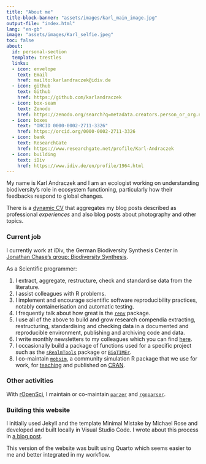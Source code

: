 ```yaml
---
title: "About me"
title-block-banner: "assets/images/karl_main_image.jpg"
output-file: "index.html"
lang: "en-gb"
image: "assets/images/Karl_selfie.jpeg"
toc: false
about:
  id: personal-section
  template: trestles
  links:
  - icon: envelope
    text: Email
    href: mailto:karlandraczek@idiv.de
  - icon: github
    text: Github
    href: https://github.com/karlandraczek
  - icon: box-seam
    text: Zenodo
    href: https://zenodo.org/search?q=metadata.creators.person_or_org.name%3A%22Andraczek%2C%20Karl%22&l=list&p=1&s=10&sort=bestmatch
  - icon: boxes
    text: "ORCID 0000-0002-2711-3326"
    href: https://orcid.org/0000-0002-2711-3326
  - icon: bank
    text: ResearchGate
    href: https://www.researchgate.net/profile/Karl-Andraczek
  - icon: building
    text: iDiv
    href: https://www.idiv.de/en/profile/1964.html
---
```


```{=html}
<style>
#title-block-header {
  margin-block-end: 1rem;
  position: relative;
  margin-top: 3px;
  height: 280px;
  color: black;
}

.quarto-title-banner {
  margin-block-end: 1rem;
  position: relative;
  margin-top: -30px;
  height: 150%;
}
</style>
```
::: {#personal-section}
My name is Karl Andraczek and I am an ecologist working on understanding biodiversity’s role in ecosystem functioning, particularly how their feedbacks respond to global changes.

There is a [dynamic CV](cv.qmd) that aggregates my blog posts described as professional *experiences* and also blog posts about photography and other topics.

### Current job

I currently work at iDiv, the German Biodiversity Synthesis Center in [Jonathan Chase's group: Biodiversity Synthesis](https://www.idiv.de/en/groups-and-people/core-groups/synthesis.html).

As a Scientific programmer:

1.  I extract, aggregate, restructure, check and standardise data from the literature.
2.  I assist colleagues with R problems.
3.  I implement and encourage scientific software reproducibility practices, notably containerisation and automatic testing.
4.  I frequently talk about how great is the [`renv`](https://rstudio.github.io/renv/index.html) package.
5.  I use all of the above to build and grow research compendia extracting, restructuring, standardising and checking data in a documented and reproducible environment, publishing and archiving code and data.
6.  I write monthly newsletters to my colleagues which you can find [here](posts/tech-news/2023-07-21-tech-news-1/index.qmd).
7.  I occasionally build a package of functions used for a specific project such as the [`sRealmTools`](https://github.com/sRealmWG/sRealmTools) package or [`BioTIMEr`](https://github.com/bioTIMEHub/BioTIMEr).
8.  I co-maintain [`mobsim`](https://github.com/MoBiodiv/mobsim), a community simulation R package that we use for work, for [teaching](https://github.com/chase-lab/biodiv-patterns-course-2024/tree/main/week%202/3%20-%20Wednesday) and published on [CRAN](https://cran.r-project.org/package=mobsim).
:::

### Other activities

With [rOpenSci](https://ropensci.org), I maintain or co-maintain [`parzer`](https://docs.ropensci.org/parzer/) and [`rgnparser`](https://docs.ropensci.org/rgnparser/).

### Building this website

I initially used Jekyll and the template Minimal Mistake by Michael Rose and developed and built locally in Visual Studio Code. I wrote about this process in [a blog post](posts/2024-01-10-website-building-1/index.qmd).

This version of the website was built using Quarto which seems easier to me and better integrated in my workflow.
